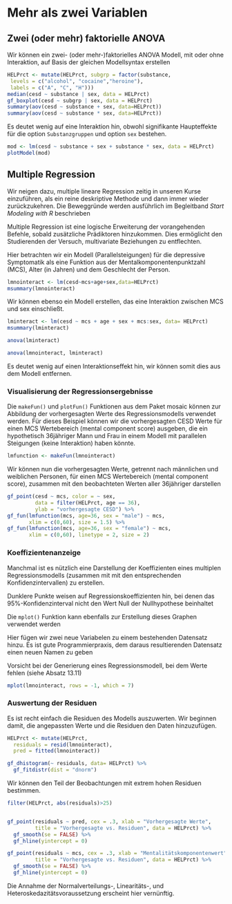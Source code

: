 # Mehr als zwei Variablen

## Zwei (oder mehr) faktorielle ANOVA

Wir können ein zwei- (oder mehr-)faktorielles ANOVA Modell, mit oder ohne Interaktion, auf Basis der gleichen Modellsyntax erstellen

```r
HELPrct <- mutate(HELPrct, subgrp = factor(substance,
 levels = c("alcohol", "cocaine","heroine"),
 labels = c("A", "C", "H")))
median(cesd ~ substance | sex, data = HELPrct)
gf_boxplot(cesd ~ subgrp | sex, data = HELPrct)
summary(aov(cesd ~ substance + sex, data=HELPrct))
summary(aov(cesd ~ substance * sex, data=HELPrct))
```

Es deutet wenig auf eine Interaktion hin, obwohl signifikante Haupteffekte für die option `Substanzgruppen` und option `sex` bestehen.

```r
mod <- lm(cesd ~ substance + sex + substance * sex, data = HELPrct)
plotModel(mod)
```

## Multiple Regression

:::{.note data-latex=""}
Wir neigen dazu, multiple lineare Regression zeitig in unseren Kurse einzuführen, als ein reine deskriptive Methode und dann immer wieder zurückzukehren. Die Beweggründe werden ausführlich im Begleitband *Start Modeling with R* beschrieben
:::

Multiple Regression ist eine logische Erweiterung der vorangehenden Befehle, sobald zusätzliche Prädiktoren hinzukommen. Dies ermöglicht den Studierenden der Versuch, multivariate Beziehungen zu entflechten.

Hier betrachten wir ein Modell (Parallelsteigungen) für die depressive Symptomatik als eine Funktion aus der Mentalkomponentenpunktzahl (MCS), Alter (in Jahren) und dem Geschlecht der Person.

```r
lmnointeract <- lm(cesd~mcs+age+sex,data=HELPrct)
msummary(lmnointeract)
```

Wir können ebenso ein Modell erstellen, das eine Interaktion zwischen MCS und sex einschließt.

```r
lminteract <- lm(cesd ~ mcs + age + sex + mcs:sex, data= HELPrct)
msummary(lminteract)

anova(lminteract)

anova(lmnointeract, lminteract)
```

Es deutet wenig auf einen Interaktionseffekt hin, wir können somit dies aus dem Modell entfernen.


### Visualisierung der Regressionsergebnisse {#VisReg}

Die `makeFun()` und `plotFun()` Funktionen aus dem Paket mosaic können zur Abbildung der vorhergesagten Werte des Regressionsmodells verwendet werden. Für dieses Beispiel können wir die vorhergesagten CESD Werte für einen MCS Wertebereich (mental component score) ausgeben, die ein hypothetisch 36jähriger Mann und Frau in einem Modell mit parallelen Steigungen (keine Interaktion) haben könnte.

```r
lmfunction <- makeFun(lmnointeract)
```

Wir können nun die vorhergesagten Werte, getrennt nach männlichen und weiblichen Personen, für einen MCS Wertebereich (mental component score), zusammen mit den beobachteten Werten aller 36jähriger darstellen

```r
gf_point(cesd ~ mcs, color = ~ sex,
         data = filter(HELPrct, age == 36),
         ylab = "vorhergesagte CESD") %>%
gf_fun(lmfunction(mcs, age=36, sex = "male") ~ mcs,
       xlim = c(0,60), size = 1.5) %>%
gf_fun(lmfunction(mcs, age=36, sex = "female") ~ mcs,
       xlim = c(0,60), linetype = 2, size = 2)
```


### Koeffizientenanzeige

Manchmal ist es nützlich eine Darstellung der Koeffizienten eines multiplen Regressionsmodells (zusammen mit mit den entsprechenden Konfidenzintervallen) zu erstellen.

:::{.note data-latex=""}
Dunklere Punkte weisen auf Regressionskoeffizienten hin, bei denen das 95%-Konfidenzinterval nicht den Wert Null der Nullhypothese beinhaltet
:::

:::{.hinweis data-latex=""}
Die `mplot()` Funktion kann ebenfalls zur Erstellung dieses Graphen verwendet werden
:::

:::{.note data-latex=""}
Hier fügen wir zwei neue Variabelen zu einem bestehenden Datensatz hinzu. Es ist gute Programmierpraxis, dem daraus resultierenden Datensatz einen neuen Namen zu geben
:::

:::{.achtung data-latex=""}
Vorsicht bei der Generierung eines Regressionsmodell, bei dem Werte fehlen (siehe Absatz 13.11)
:::

```r
mplot(lmnointeract, rows = -1, which = 7)
```


### Auswertung der Residuen

Es ist recht einfach die Residuen des Modells auszuwerten. Wir beginnen damit, die angepassten Werte und die Residuen den Daten hinzuzufügen.

```r
HELPrct <- mutate(HELPrct, 
  residuals = resid(lmnointeract), 
  pred = fitted(lmnointeract))

gf_dhistogram(~ residuals, data= HELPrct) %>%
  gf_fitdistr(dist = "dnorm")
```
Wir können den Teil der Beobachtungen mit extrem hohen Residuen bestimmen.

```r
filter(HELPrct, abs(residuals)>25)


gf_point(residuals ~ pred, cex = .3, xlab = "Vorhergesagte Werte",
         title = "Vorhergesagte vs. Residuen", data = HELPrct) %>%
  gf_smooth(se = FALSE) %>%
  gf_hline(yintercept = 0)

gf_point(residuals ~ mcs, cex = .3, xlab = "Mentalitätskomponentenwert",
         title = "Vorhergesagte vs. Residuen", data = HELPrct) %>%
  gf_smooth(se = FALSE) %>%
  gf_hline(yintercept = 0)
```

Die Annahme der Normalverteilungs-, Linearitäts-, und Heteroskedazitätsvoraussetzung erscheint hier vernünftig.

